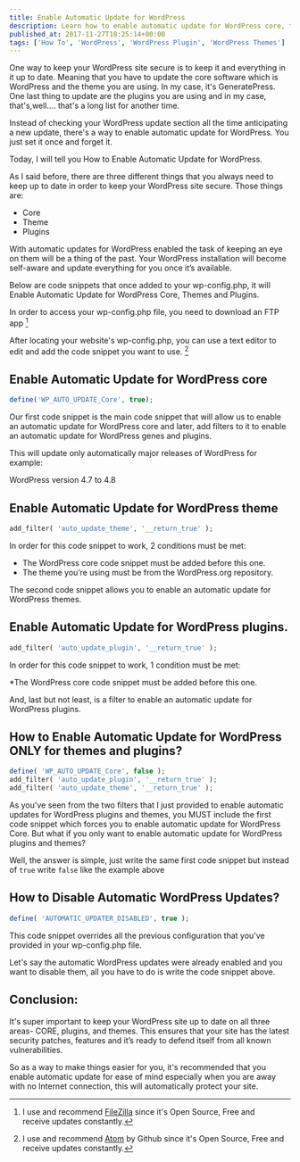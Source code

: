 ```yaml
---
title: Enable Automatic Update for WordPress
description: Learn how to enable automatic update for WordPress core, themes, and plugins.
published_at: 2017-11-27T18:25:14+00:00
tags: ['How To', 'WordPress', 'WordPress Plugin', 'WordPress Themes']
---
```


One way to keep your WordPress site secure is to keep it and everything in it up to date. Meaning that you have to update the core software which is WordPress and the theme you are using. In my case, it's GeneratePress. One last thing to update are the plugins you are using and in my case, that's,well…. that's a long list for another time.

Instead of checking your WordPress update section all the time anticipating a new update, there's a way to enable automatic update for WordPress. You just set it once and forget it.

Today, I will tell you How to Enable Automatic Update for WordPress.

As I said before, there are three different things that you always need to keep up to date in order to keep your WordPress site secure. Those things are:

  * Core
  * Theme
  * Plugins

With automatic updates for WordPress enabled the task of keeping an eye on them will be a thing of the past. Your WordPress installation will become self-aware and update everything for you once it’s available.

Below are code snippets that once added to your wp-config.php, it will Enable Automatic Update for WordPress Core, Themes and Plugins.

In order to access your wp-config.php file, you need to download an FTP app [^fn1]

After locating your website's wp-config.php, you can use a text editor to edit and add the code snippet you want to use. [^fn2]

## Enable Automatic Update for WordPress core

```php
define('WP_AUTO_UPDATE_Core', true);
```

Our first code snippet is the main code snippet that will allow us to enable an automatic update for WordPress core and later, add filters to it to enable an automatic update for WordPress genes and plugins.

This will update only automatically major releases of WordPress for example:

WordPress version 4.7 to 4.8

## Enable Automatic Update for WordPress theme

```php
add_filter( 'auto_update_theme', '__return_true' );
```

In order for this code snippet to work, 2 conditions must be met:

* The WordPress core code snippet must be added before this one.
* The theme you’re using must be from the WordPress.org repository.

The second code snippet allows you to enable an automatic update for WordPress themes.

## Enable Automatic Update for WordPress plugins.

```php
add_filter( 'auto_update_plugin', '__return_true' );
```

In order for this code snippet to work, 1 condition must be met:

*The WordPress core code snippet must be added before this one.

And, last but not least, is a filter to enable an automatic update for WordPress plugins.

## How to Enable Automatic Update for WordPress ONLY for themes and plugins?

```php
define( 'WP_AUTO_UPDATE_Core', false );
add_filter( 'auto_update_plugin', '__return_true' );
add_filter( 'auto_update_theme', '__return_true' );
```

As you've seen from the two filters that I just provided to enable automatic updates for WordPress plugins and themes, you MUST include the first code snippet which forces you to enable automatic update for WordPress Core. But what if you only want to enable automatic update for WordPress plugins and themes?

Well, the answer is simple, just write the same first code snippet but instead of `true` write `false` like the example above

## How to Disable Automatic WordPress Updates?

```php
define( 'AUTOMATIC_UPDATER_DISABLED', true );
```

This code snippet overrides all the previous configuration that you've provided in your wp-config.php file.

Let's say the automatic WordPress updates were already enabled and you want to disable them, all you have to do is write the code snippet above.

## Conclusion:

It's super important to keep your WordPress site up to date on all three areas- CORE, plugins, and themes. This ensures that your site has the latest security patches, features and it’s ready to defend itself from all known vulnerabilities.

So as a way to make things easier for you, it's recommended that you enable automatic update for ease of mind especially when you are away with no Internet connection, this will automatically protect your site.

[^fn1]: I use and recommend <a href="https://filezilla-project.org/">FileZilla</a> since it's Open Source, Free and receive&nbsp;updates constantly.

[^fn2]: I use and recommend <a href="https://www.news47ell.com/how-to/atom-best-markdown-editor-mac//">Atom</a> by Github since it's Open Source, Free and receive&nbsp;updates constantly.
